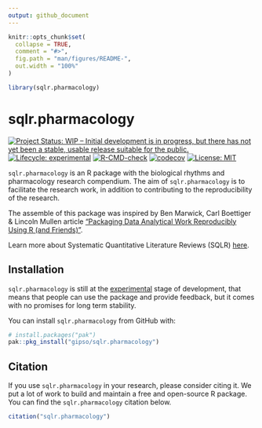 ```yaml
---
output: github_document
---
```


<!-- README.md is generated from README.Rmd. Please edit that file -->

```r
knitr::opts_chunk$set(
  collapse = TRUE,
  comment = "#>",
  fig.path = "man/figures/README-",
  out.width = "100%"
)

library(sqlr.pharmacology)
```

# sqlr.pharmacology

<!-- badges: start -->
[![Project Status: WIP – Initial development is in progress, but there has not yet been a stable, usable release suitable for the public.](https://www.repostatus.org/badges/latest/wip.svg)](https://www.repostatus.org/#wip)
[![Lifecycle: experimental](https://img.shields.io/badge/lifecycle-experimental-orange.svg)](https://lifecycle.r-lib.org/articles/stages.html#experimental)
[![R-CMD-check](https://github.com/gipso/sqlr.pharmacology/workflows/R-CMD-check/badge.svg)](https://github.com/gipso/sqlr.pharmacology/actions)
[![codecov](https://codecov.io/gh/gipso/sqlr.pharmacology/branch/main/graph/badge.svg?token=2bnHxbdw4M)](https://codecov.io/gh/gipso/sqlr.pharmacology)
[![License: MIT](https://img.shields.io/badge/license-MIT-green)](https://choosealicense.com/licenses/mit/)
<!-- badges: end -->

`sqlr.pharmacology` is an R package with the biological rhythms and pharmacology research compendium. The aim of `sqlr.pharmacology` is to facilitate the research work, in addition to contributing to the reproducibility of the research.

The assemble of this package was inspired by Ben Marwick, Carl Boettiger & Lincoln Mullen article ["Packaging Data Analytical Work Reproducibly Using R (and Friends)"](https://doi.org/10.1080/00031305.2017.1375986).

Learn more about Systematic Quantitative Literature Reviews (SQLR) [here](https://www.griffith.edu.au/griffith-sciences/school-environment-science/research/systematic-quantitative-literature-review).

## Installation

`sqlr.pharmacology` is still at the [experimental](https://lifecycle.r-lib.org/articles/stages.html#experimental) stage of development, that means that people can use the package and provide feedback, but it comes with no promises for long term stability.

You can install `sqlr.pharmacology` from GitHub with:

``` r
# install.packages("pak")
pak::pkg_install("gipso/sqlr.pharmacology")
```

## Citation

If you use `sqlr.pharmacology` in your research, please consider citing it. We put a lot of work to build and maintain a free and open-source R package. You can find the `sqlr.pharmacology` citation below.

```r
citation("sqlr.pharmacology")
```
